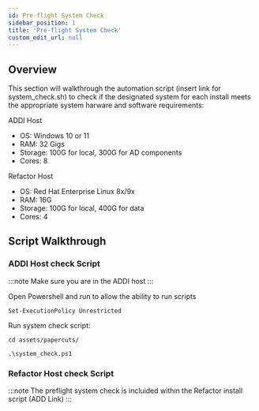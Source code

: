 ```yaml
---
id: Pre-flight System Check
sidebar_position: 1
title: 'Pre-flight System Check'
custom_edit_url: null
---
```


## Overview
<div style={{ borderBottom: '1px solid #000', marginTop: '20px', marginBottom: '20px' }}></div>
This section will walkthrough the automation script (insert link for system_check.sh) to check if the designated system for each install meets the appropriate system harware and software requirements:

ADDI Host
- OS: Windows 10 or 11 
- RAM: 32 Gigs
- Storage: 100G for local, 300G for AD components
- Cores: 8

Refactor Host
- OS: Red Hat Enterprise Linux 8x/9x
- RAM: 16G
- Storage: 100G for local, 400G for data
- Cores: 4

## Script Walkthrough

### ADDI Host check Script

:::note
Make sure you are in the ADDI host
:::

Open Powershell and run to allow the ability to run scripts
```tsx
Set-ExecutionPolicy Unrestricted
```

Run system check script:
```tsx
cd assets/papercuts/
```
```tsx
.\system_check.ps1
```

### Refactor Host check Script
:::note
The preflight system check is incluided within the Refactor install script (ADD Link)
:::

